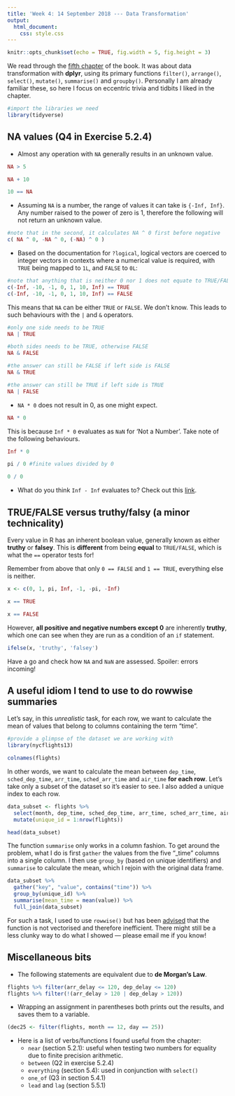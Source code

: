 ```yaml
---
title: 'Week 4: 14 September 2018 --- Data Transformation'
output: 
  html_document:
    css: style.css
---
```


```r
knitr::opts_chunk$set(echo = TRUE, fig.width = 5, fig.height = 3)
```

We read through the [fifth chapter](http://r4ds.had.co.nz/data-visualisation.html) of the book. It was about data transformation with **dplyr**, using its primary functions `filter()`, `arrange()`, `select()`, `mutate()`, `summarise()` and `groupby()`. Personally I am already familiar these, so here I focus on eccentric trivia and tidbits I liked in the chapter.

```r
#import the libraries we need
library(tidyverse)
```

## NA values (Q4 in Exercise 5.2.4)

* Almost any operation with `NA` generally results in an unknown value.

```r
NA > 5

NA + 10

10 == NA
```

* Assuming `NA` is a number, the range of values it can take is `{-Inf, Inf}`. Any number raised to the power of zero is 1, therefore the following will not return an unknown value.

```r
#note that in the second, it calculates NA ^ 0 first before negative
c( NA ^ 0, -NA ^ 0, (-NA) ^ 0 )
```

* Based on the documentation for `?logical`, logical vectors are coerced to integer vectors in contexts where a numerical value is required, with `TRUE` being mapped to `1L`, and `FALSE` to `0L`:

```r
#note that anything that is neither 0 nor 1 does not equate to TRUE/FALSE
c(-Inf, -10, -1, 0, 1, 10, Inf) == TRUE
c(-Inf, -10, -1, 0, 1, 10, Inf) == FALSE
```

This means that `NA` can be either `TRUE` or `FALSE`. We don't know. This leads to such behaviours with the `|` and `&` operators.

```r
#only one side needs to be TRUE
NA | TRUE 

#both sides needs to be TRUE, otherwise FALSE
NA & FALSE 

#the answer can still be FALSE if left side is FALSE
NA & TRUE 

#the answer can still be TRUE if left side is TRUE
NA | FALSE 
```

* `NA * 0` does not result in 0, as one might expect.  

```r
NA * 0
```

This is because `Inf * 0` evaluates as `NaN` for 'Not a Number'. Take note of the following behaviours.

```r
Inf * 0

pi / 0 #finite values divided by 0

0 / 0 
```

* What do you think `Inf - Inf` evaluates to? Check out this [link](https://www.philforhumanity.com/Infinity_Minus_Infinity.html).

## TRUE/FALSE versus truthy/falsy (a minor technicality)

Every value in R has an inherent boolean value, generally known as either **truthy** or **falsey**. This is **different** from being **equal** to `TRUE/FALSE`, which is what the `==` operator tests for!

Remember from above that only `0 == FALSE` and `1 == TRUE`, everything else is neither.

```r
x <- c(0, 1, pi, Inf, -1, -pi, -Inf)

x == TRUE

x == FALSE
```

However, **all positive and negative numbers except 0** are inherently **truthy**, which one can see when they are run as a condition of an `if` statement.

```r
ifelse(x, 'truthy', 'falsey')
```

Have a go and check how `NA` and `NaN` are assessed. Spoiler: errors incoming!

## A useful idiom I tend to use to do rowwise summaries

Let's say, in this *unrealistic* task, for each row, we want to calculate the mean of values that belong to columns containing the term "time". 

```r
#provide a glimpse of the dataset we are working with
library(nycflights13)

colnames(flights)
```

In other words, we want to calculate the mean between `dep_time`, `sched_dep_time`, `arr_time`, `sched_arr_time` and `air_time` **for each row**. Let's take only a subset of the dataset so it's easier to see. I also added a unique index to each row.

```r
data_subset <- flights %>% 
  select(month, dep_time, sched_dep_time, arr_time, sched_arr_time, air_time) %>% 
  mutate(unique_id = 1:nrow(flights))

head(data_subset)
```

The function `summarise` only works in a column fashion. To get around the problem, what I do is first `gather` the values from the five "_time" columns into a single column. I then use `group_by` (based on unique identifiers) and `summarise` to calculate the mean, which I rejoin with the original data frame.

```r
data_subset %>% 
  gather("key", "value", contains("time")) %>% 
  group_by(unique_id) %>% 
  summarise(mean_time = mean(value)) %>% 
  full_join(data_subset)
```

For such a task, I used to use `rowwise()` but has been [advised](https://community.rstudio.com/t/dplyr-alternatives-to-rowwise/8071?page=2) that the function is not vectorised and therefore inefficient. There might still be a less clunky way to do what I showed --- please email me if you know!

## Miscellaneous bits

* The following statements are equivalent due to **de Morgan's Law**.

```r
flights %>% filter(arr_delay <= 120, dep_delay <= 120) 
flights %>% filter(!(arr_delay > 120 | dep_delay > 120)) 
```

* Wrapping an assignment in parentheses both prints out the results, and saves them to a variable.

```r
(dec25 <- filter(flights, month == 12, day == 25))
```

* Here is a list of verbs/functions I found useful from the chapter:
    * `near` (section 5.2.1): useful when testing two numbers for equality due to finite precision arithmetic.
    * `between` (Q2 in exercise 5.2.4)
    * `everything` (section 5.4): used in conjunction with `select()`
    * `one_of` (Q3 in section 5.4.1)
    * `lead` and `lag` (section 5.5.1)